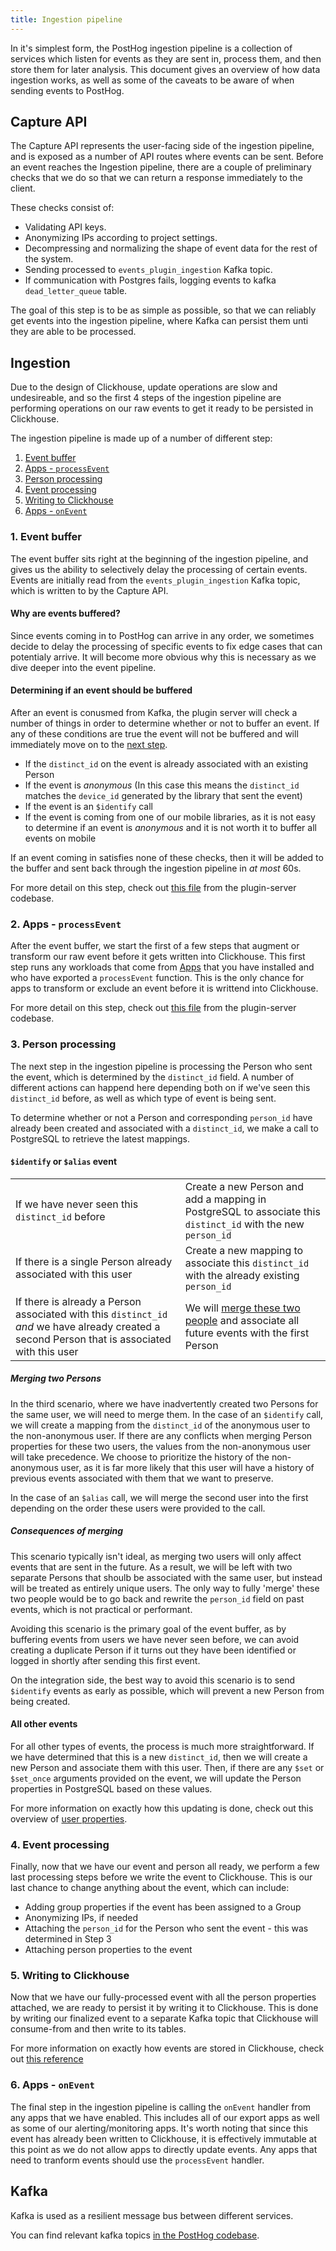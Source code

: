 ```yaml
---
title: Ingestion pipeline
---
```


In it's simplest form, the PostHog ingestion pipeline is a collection of services which listen for events as they are sent in, process them, and then store them for later analysis.
This document gives an overview of how data ingestion works, as well as some of the caveats to be aware of when sending events to PostHog.

## Capture API

The Capture API represents the user-facing side of the ingestion pipeline, and is exposed as a number of API routes where events can be sent.
Before an event reaches the Ingestion pipeline, there are a couple of preliminary checks that we do so that we can return a response immediately to the client.

These checks consist of:

-   Validating API keys.
-   Anonymizing IPs according to project settings.
-   Decompressing and normalizing the shape of event data for the rest of the system.
-   Sending processed to `events_plugin_ingestion` Kafka topic.
-   If communication with Postgres fails, logging events to kafka `dead_letter_queue` table.

The goal of this step is to be as simple as possible, so that we can reliably get events into the ingestion pipeline, where Kafka can persist them unti they are able to be processed.

## Ingestion

Due to the design of Clickhouse, update operations are slow and undesireable, and so the first 4 steps of the ingestion pipeline are performing operations on our raw events to get it ready to be persisted in Clickhouse.

The ingestion pipeline is made up of a number of different step:

1. [Event buffer](#1-event-buffer)
2. [Apps - `processEvent`](#2-apps---processevent)
3. [Person processing](#3-person-processing)
4. [Event processing](#4-event-processing)
5. [Writing to Clickhouse](#5-writing-to-clickhouse)
6. [Apps - `onEvent`](#6-apps---onevent)

### 1. Event buffer

The event buffer sits right at the beginning of the ingestion pipeline, and gives us the ability to selectively delay the processing of certain events.
Events are initially read from the `events_plugin_ingestion` Kafka topic, which is written to by the Capture API.

#### Why are events buffered?

Since events coming in to PostHog can arrive in any order, we sometimes decide to delay the processing of specific events to fix edge cases that can potentialy arrive.
It will become more obvious why this is necessary as we dive deeper into the event pipeline.

#### Determining if an event should be buffered

After an event is conusmed from Kafka, the plugin server will check a number of things in order to determine whether or not to buffer an event.
If any of these conditions are true the event will not be buffered and will immediately move on to the [next step](#2-apps---processevent).

-   If the `distinct_id` on the event is already associated with an existing Person
-   If the event is _anonymous_ (In this case this means the `distinct_id` matches the `device_id` generated by the library that sent the event)
-   If the event is an `$identify` call
-   If the event is coming from one of our mobile libraries, as it is not easy to determine if an event is _anonymous_ and it is not worth it to buffer all events on mobile

If an event coming in satisfies none of these checks, then it will be added to the buffer and sent back through the ingestion pipeline in _at most_ 60s.

For more detail on this step, check out [this file](https://github.com/PostHog/posthog/blob/master/plugin-server/src/worker/ingestion/event-pipeline/1-emitToBufferStep.ts) from the plugin-server codebase.

### 2. Apps - `processEvent`

After the event buffer, we start the first of a few steps that augment or transform our raw event before it gets written into Clickhouse.
This first step runs any workloads that come from [Apps](/apps) that you have installed and who have exported a `processEvent` function.
This is the only chance for apps to transform or exclude an event before it is writtend into Clickhouse.

For more detail on this step, check out [this file](https://github.com/PostHog/posthog/blob/master/plugin-server/src/worker/ingestion/event-pipeline/2-pluginsProcessEventStep.ts) from the plugin-server codebase.

### 3. Person processing

The next step in the ingestion pipeline is processing the Person who sent the event, which is determined by the `distinct_id` field.
A number of different actions can happend here depending both on if we've seen this `distinct_id` before, as well as which type of event is being sent.

To determine whether or not a Person and corresponding `person_id` have already been created and associated with a `distinct_id`, we make a call to PostgreSQL to retrieve the latest mappings.

#### `$identify` or `$alias` event

|                                                                                                                                                 |                                                                                                              |
| ----------------------------------------------------------------------------------------------------------------------------------------------- | ------------------------------------------------------------------------------------------------------------ |
| If we have never seen this `distinct_id` before                                                                                                 | Create a new Person and add a mapping in PostgreSQL to associate this `distinct_id` with the new `person_id` |
| If there is a single Person already associated with this user                                                                                   | Create a new mapping to associate this `distinct_id` with the already existing `person_id`                   |
| If there is already a Person associated with this `distinct_id` _and_ we have already created a second Person that is associated with this user | We will [merge these two people](#merging-two-persons) and associate all future events with the first Person |

##### Merging two Persons

In the third scenario, where we have inadvertently created two Persons for the same user, we will need to merge them. In the case of an `$identify` call, we will create a mapping from the `distinct_id` of the anonymous user to the non-anonymous user.
If there are any conflicts when merging Person properties for these two users, the values from the non-anonymous user will take precedence.
We choose to prioritize the history of the non-anonymous user, as it is far more likely that this user will have a history of previous events associated with them that we want to preserve.

In the case of an `$alias` call, we will merge the second user into the first depending on the order these users were provided to the call.

##### Consequences of merging

This scenario typically isn't ideal, as merging two users will only affect events that are sent in the future.
As a result, we will be left with two separate Persons that shoulb be associated with the same user, but instead will be treated as entirely unique users.
The only way to fully 'merge' these two people would be to go back and rewrite the `person_id` field on past events, which is not practical or performant.

Avoiding this scenario is the primary goal of the event buffer, as by buffering events from users we have never seen before, we can avoid creating a duplicate Person if it turns out they have been identified or logged in shortly after sending this first event.

On the integration side, the best way to avoid this scenario is to send `$identify` events as early as possible, which will prevent a new Person from being created.

#### All other events

For all other types of events, the process is much more straightforward.
If we have determined that this is a new `distinct_id`, then we will create a new Person and associate them with this user.
Then, if there are any `$set` or `$set_once` arguments provided on the event, we will update the Person properties in PostgreSQL based on these values.

For more information on exactly how this updating is done, check out this overview of [user properties](/docs/integrate/user-properties).

### 4. Event processing

Finally, now that we have our event and person all ready, we perform a few last processing steps before we write the event to Clickhouse.
This is our last chance to change anything about the event, which can include:

-   Adding group properties if the event has been assigned to a Group
-   Anonymizing IPs, if needed
-   Attaching the `person_id` for the Person who sent the event - this was determined in Step 3
-   Attaching person properties to the event

### 5. Writing to Clickhouse

Now that we have our fully-processed event with all the person properties attached, we are ready to persist it by writing it to Clickhouse.
This is done by writing our finalized event to a separate Kafka topic that Clickhouse will consume-from and then write to its tables.

For more information on exactly how events are stored in Clickhouse, check out [this reference](/docs/architecture/clickhouse)

### 6. Apps - `onEvent`

The final step in the ingestion pipeline is calling the `onEvent` handler from any apps that we have enabled. This includes all of our export apps as well as some of our alerting/monitoring apps.
It's worth noting that since this event has already been written to Clickhouse, it is effectively immutable at this point as we do not allow apps to directly update events. Any apps that need to tranform events should use the `processEvent` handler.

## Kafka

Kafka is used as a resilient message bus between different services.

You can find relevant kafka topics [in the PostHog codebase](https://github.com/PostHog/posthog/blob/master/posthog/kafka_client/topics.py).

